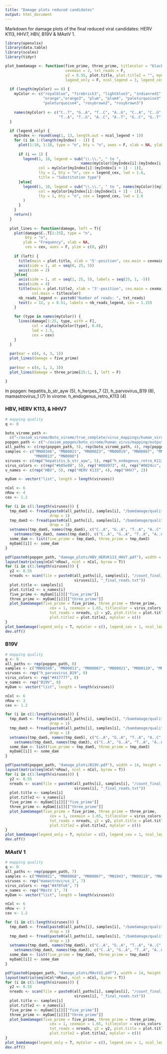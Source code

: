 ```yaml
---
title: "Damage plots reduced candidates"
output: html_document
---
```


Markdown for damage plots of the final reduced viral candidates: HERV K113, HHV7, HBV, B19V & MAstV 1.

```r
library(openxlsx)
library(data.table)
library(scales)
library(tidyr)
```

```r
plot_bamdamage <- function(five_prime, three_prime, titlecolor = "black", cex = 1, 
                           cexmain = 2, txt_reads = F,
                           y2 = 0.55, plot.title, plot.title2 = "", myColor = c(),
                           legend_only = F, ncol_legend = 3, legend_cex = 1){
  
  if (length(myColor) == 0) {
    myColor <- c("royalblue", "firebrick3", "lightblue3", "indianred1",
                 "orange","orange3", "plum", "plum4", "paleturquoise3", 
                 "paleturquoise4", "rosybrown2", "rosybrown3")
    
    names(myColor) <- c("C..T", "G..A", "T..C", "A..G", "C..A", "C..G",
                        "T..A", "T..G", "A..C", "A..T", "G..C", "G..T")
  }
  
  if (legend_only) {
    myIndex <- round(seq(1, 13, length.out = ncol_legend + 1))
    for (i in 1:(length(myIndex) - 1)) {
      plot(1:10, 1:10, type = "n", bty = "n", axes = F, xlab = NA, ylab = NA)
      
      if (i == 1) {
        legend(1, 10, legend = sub("\\.\\.", " to ",
                                  names(myColor)[myIndex[i]:(myIndex[i + 1] - 1)]),
               col = myColor[myIndex[i]:(myIndex[i + 1] - 1)],
               lty = 1, bty = "n", cex = legend_cex, lwd = 1.6,
               title = "Substitution type")
      }else{
        legend(1, 10, legend = sub("\\.\\.", " to ", names(myColor)[myIndex[i]:(myIndex[i + 1] - 1)]),
               col = myColor[myIndex[i]:(myIndex[i + 1] - 1)],
               lty = 1, bty = "n", cex = legend_cex, lwd = 1.6
        )
      }
    }
    return()
  }
  
  plot_lines <- function(damage, left = T){
    plot(damage$C..T[1:25], type = "n",
         bty = "n", 
        ylab = "Frequency", xlab = NA,
         cex = cex, axes = F, ylim = c(0, y2))
    
    if (left) {
      title(main = plot.title, xlab = "5'-position", cex.main = cexmain)
      axis(side = 1, at = seq(0, 25, 5))
      axis(side = 2)
    }else{
      axis(side = 1, at = seq(1, 25, 5), labels = seq(25, 1, -5))
      axis(side = 4)
      title(main = plot.title2, xlab = "3'-position", cex.main = cexmain, 
            col.main = titlecolor)
      nb_reads_legend <- paste0("Number of reads: ", txt_reads)
      text(x = 12, y = 0.51, labels = nb_reads_legend, cex = 1.15)
    }
    
    for (type in names(myColor)) {
      lines(damage[1:25, type, with = F],
            col = alpha(myColor[type], 0.8), 
            lwd = 1.5, 
            cex = cex)
    }
  }
  
  par(mar = c(4, 4, 3, 1))
  plot_lines(damage = five_prime)
  
  par(mar = c(4, 1, 3, 3))
  plot_lines(damage = three_prime[25:1, ], left = F)

}
```

In popgen: hepatitis_b_str_ayw (5), h_herpes_7 (2), h_parvovirus_B19 (8), mamastrovirus_1 (7)
In virome: h_endogenus_retro_K113 (4)

### HBV, HERV K113, & HHV7
```r
# mapping quality
q <- 0 

boto_virome_path <- 
  c("~/axiom_virome/Boto_virome/true_complete/virus_mappings/human_virus/mapping_temp/output_mystats/")
popgen_path <- c("~/axiom_popgen/boto_virome/human_virus/mapping/output_mystats/")
all_paths <- c(rep(popgen_path, 5), rep(boto_virome_path, 4), rep(popgen_path, 2))
samples <- c("MN00346", "MN00021", "MN00023", "MN00019", "MN00067", "MN00013", "MN0008", "MN00119", "MN00056", 
             "MN00013", "MN0008")
viruses <- c(rep("hepatitis_b_str_ayw", 5), rep("h_endogenus_retro_K113", 4), rep("h_herpes_7", 2))
virus_colors <- c(rep("#b85e00", 5), rep("#00d973", 4), rep("#0024cc", 2))
v_names <- c(rep("HBV", 5), rep("HERV K133", 4), rep("HHV7", 2))

myDam <- vector("list", length = length(viruses))
```

```r
nCol <- 6
nRow <- 4
cex <- 1.2

for (i in c(1:length(viruses))) {
  tmp_dam5 <- fread(paste0(all_paths[i], samples[i], "/bamdamage/quality_", q, "/", viruses[i], ".dam_5prime.csv"), 
                    drop = 1)
  tmp_dam3 <- fread(paste0(all_paths[i], samples[i], "/bamdamage/quality_", q, "/", viruses[i], ".dam_3prime.csv"), 
                    drop = 1)
  setnames(tmp_dam5, names(tmp_dam5), c("C..A", "G..A", "T..A", "A..C", "G..C", "T..C",  "A..G", "C..G", "T..G", "A..T", "C..T", "G..T"))
    setnames(tmp_dam3, names(tmp_dam3), c("C..A", "G..A", "T..A", "A..C", "G..C", "T..C",  "A..G", "C..G", "T..G", "A..T", "C..T", "G..T"))
  some_dam <- list(five_prime = tmp_dam5, three_prime = tmp_dam3)
  myDam[[i]] <- some_dam
}

pdf(paste0(popgen_path, "damage_plots/HBV_HERVK113_HHV7.pdf"), width = 14, height = 12)
layout(matrix(seq(nCol*nRow), ncol = nCol, byrow = T))
for (i in c(1:length(viruses))) {
  y2 <- 0.55
  nreads <- scan(file = paste0(all_paths[i], samples[i], "/count_final_reads/quality_", q, "/", samples[i], ".", 
                               viruses[i], "_final_reads.txt"))
  plot.title <- samples[i]
  plot.title2 <- v_names[i]
  five_prime <- myDam[[i]][["five_prime"]]
  three_prime <- myDam[[i]][["three_prime"]]
  plot_bamdamage(five_prime = five_prime, three_prime = three_prime,
                    cex = 1, cexmain = 1.65, titlecolor = virus_colors[i],
                    txt_reads = nreads, y2 = y2, plot.title = plot.title, 
                    plot.title2 = plot.title2, myColor = c())
}
plot_bamdamage(legend_only = T, myColor = c(), legend_cex = 1, ncol_legend = 2)
dev.off()
```

### B19V
```r
# mapping quality
q <- 0 
all_paths <- rep(popgen_path, 8)
samples <- c("MN00346", "MN00013", "MN00067", "MN00021", "MN00119", "MN00039", "MN0003", "MN00066")
viruses <- rep("h_parvovirus_B19", 8)
virus_colors <- rep("#417777", 8)
v_names <- rep("B19V", 8)
myDam <- vector("list", length = length(viruses))
```

```r
nCol <- 6
nRow <- 3
cex <- 1.2

for (i in c(1:length(viruses))) {
  tmp_dam5 <- fread(paste0(all_paths[i], samples[i], "/bamdamage/quality_", q, "/", viruses[i], ".dam_5prime.csv"), 
                    drop = 1)
  tmp_dam3 <- fread(paste0(all_paths[i], samples[i], "/bamdamage/quality_", q, "/", viruses[i], ".dam_3prime.csv"), 
                    drop = 1)
  setnames(tmp_dam5, names(tmp_dam5), c("C..A", "G..A", "T..A", "A..C", "G..C", "T..C",  "A..G", "C..G", "T..G", "A..T", "C..T", "G..T"))
    setnames(tmp_dam3, names(tmp_dam3), c("C..A", "G..A", "T..A", "A..C", "G..C", "T..C",  "A..G", "C..G", "T..G", "A..T", "C..T", "G..T"))
  some_dam <- list(five_prime = tmp_dam5, three_prime = tmp_dam3)
  myDam[[i]] <- some_dam
}

pdf(paste0(popgen_path, "damage_plots/B19V.pdf"), width = 14, height = 12)
layout(matrix(seq(nCol*nRow), ncol = nCol, byrow = T))
for (i in c(1:length(viruses))) {
  y2 <- 0.55
  nreads <- scan(file = paste0(all_paths[i], samples[i], "/count_final_reads/quality_", q, "/", samples[i], ".", 
                               viruses[i], "_final_reads.txt"))
  plot.title <- samples[i]
  plot.title2 <- v_names[i]
  five_prime <- myDam[[i]][["five_prime"]]
  three_prime <- myDam[[i]][["three_prime"]]
  plot_bamdamage(five_prime = five_prime, three_prime = three_prime,
                    cex = 1, cexmain = 1.65, titlecolor = virus_colors[i],
                    txt_reads = nreads, y2 = y2, plot.title = plot.title, 
                    plot.title2 = plot.title2, myColor = c())
}
plot_bamdamage(legend_only = T, myColor = c(), legend_cex = 1, ncol_legend = 2)
dev.off()
```

### MAstV 1
```r
# mapping quality
q <- 0 
all_paths <- rep(popgen_path, 7)
samples <- c("MN00021", "MN00068", "MN00067", "MN1943", "MN00118", "MN00013", "MN00069")
viruses <- rep("mamastrovirus_1", 7)
virus_colors <- rep("#4f8fe6", 7)
v_names <- rep("MAstV 1", 7)
myDam <- vector("list", length = length(viruses))
```

```r
nCol <- 6
nRow <- 3
cex <- 1.2

for (i in c(1:length(viruses))) {
  tmp_dam5 <- fread(paste0(all_paths[i], samples[i], "/bamdamage/quality_", q, "/", viruses[i], ".dam_5prime.csv"), 
                    drop = 1)
  tmp_dam3 <- fread(paste0(all_paths[i], samples[i], "/bamdamage/quality_", q, "/", viruses[i], ".dam_3prime.csv"), 
                    drop = 1)
  setnames(tmp_dam5, names(tmp_dam5), c("C..A", "G..A", "T..A", "A..C", "G..C", "T..C",  "A..G", "C..G", "T..G", "A..T", "C..T", "G..T"))
    setnames(tmp_dam3, names(tmp_dam3), c("C..A", "G..A", "T..A", "A..C", "G..C", "T..C",  "A..G", "C..G", "T..G", "A..T", "C..T", "G..T"))
  some_dam <- list(five_prime = tmp_dam5, three_prime = tmp_dam3)
  myDam[[i]] <- some_dam
}

pdf(paste0(popgen_path, "damage_plots/MAstV1.pdf"), width = 14, height = 12)
layout(matrix(seq(nCol*nRow), ncol = nCol, byrow = T))
for (i in c(1:length(viruses))) {
  y2 <- 0.55
  nreads <- scan(file = paste0(all_paths[i], samples[i], "/count_final_reads/quality_", q, "/", samples[i], ".", 
                               viruses[i], "_final_reads.txt"))
  plot.title <- samples[i]
  plot.title2 <- v_names[i]
  five_prime <- myDam[[i]][["five_prime"]]
  three_prime <- myDam[[i]][["three_prime"]]
  plot_bamdamage(five_prime = five_prime, three_prime = three_prime,
                    cex = 1, cexmain = 1.65, titlecolor = virus_colors[i],
                    txt_reads = nreads, y2 = y2, plot.title = plot.title, 
                    plot.title2 = plot.title2, myColor = c())
}
plot_bamdamage(legend_only = T, myColor = c(), legend_cex = 1, ncol_legend = 2)
dev.off()
```


